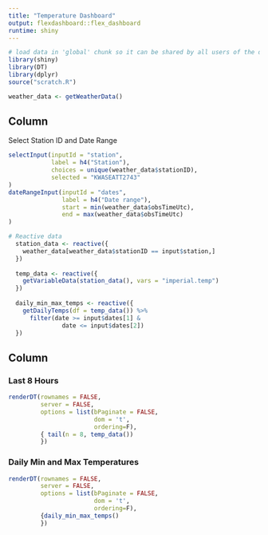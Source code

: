 ```yaml
---
title: "Temperature Dashboard"
output: flexdashboard::flex_dashboard
runtime: shiny
---
```


```r
# load data in 'global' chunk so it can be shared by all users of the dashboard
library(shiny)
library(DT)
library(dplyr)
source("scratch.R")

weather_data <- getWeatherData()
```

Column {.sidebar}
-----------------------------------------------------------------------

Select Station ID and Date Range

```r
selectInput(inputId = "station",
            label = h4("Station"),
            choices = unique(weather_data$stationID),
            selected = "KWASEATT2743"
)
dateRangeInput(inputId = "dates", 
               label = h4("Date range"),
               start = min(weather_data$obsTimeUtc),
               end = max(weather_data$obsTimeUtc)
)

# Reactive data
  station_data <- reactive({
    weather_data[weather_data$stationID == input$station,]
  })
  
  temp_data <- reactive({
    getVariableData(station_data(), vars = "imperial.temp")
  })
  
  daily_min_max_temps <- reactive({
    getDailyTemps(df = temp_data()) %>% 
      filter(date >= input$dates[1] & 
               date <= input$dates[2])
  })
```

Column
-----------------------------------------------------------------------

### Last 8 Hours

```r
  
renderDT(rownames = FALSE,
         server = FALSE,
         options = list(bPaginate = FALSE, 
                        dom = 't',
                        ordering=F), 
         { tail(n = 8, temp_data())
         })
```

### Daily Min and Max Temperatures

```r
  
renderDT(rownames = FALSE,
         server = FALSE,
         options = list(bPaginate = FALSE, 
                        dom = 't',
                        ordering=F), 
         {daily_min_max_temps()
         })
```
